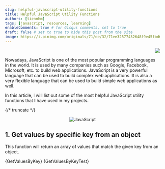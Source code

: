 ```yaml
---
slug: helpful-javascript-utility-functions
title: Helpful JavaScript Utility Functions
authors: [tiennhm]
tags: [javascript, resources, learning]
enableComments: true # for Gisqus comments, set to true
draft: false # set to true to hide this post from the site
image: https://i.pinimg.com/originals/71/ee/32/71ee32577432648f9e45fbd63b2cf261.jpg
---
```



<p align="right">
    <img src="https://api.visitorbadge.io/api/visitors?path=https%3A%2F%2Ftiennhm.github.io%2Fblog%2Fhelpful-javascript-utility-functions&label=⚪View&labelColor=%2337d67a&countColor=%23555555&style=flat&labelStyle=upper" loading='lazy' decoding='async'/>
</p>

Nowadays, JavaScript is one of the most popular programming languages in the world. It is used by many companies such as Google, Facebook, Microsoft, etc. to build web applications. JavaScript is a very powerful language that can be used to build complex web applications. It is also a very flexible language that can be used to build simple web applications as well. 

In this article, I will list out some of the most helpful JavaScript utility functions that I have used in my projects.

{/* truncate */}

<p align="center">
    <img src="https://i.pinimg.com/originals/71/ee/32/71ee32577432648f9e45fbd63b2cf261.jpg" loading='lazy' decoding='async' alt="JavaScript" />
</p>

## 1. Get values by specific key from an object

This function will return an array of values that match the given key from an object.

<Tabs defaultValue="source" className="unique-tabs">
  <TabItem value="source" label="Source code 📃">
    <CodeBlock language="js" showLineNumbers title="Get all values of specific key in object">
        {GetValuesByKey}
    </CodeBlock>
  </TabItem>
  <TabItem value="try" label="Try this 🧑‍💻">
    <CodeBlock language="js" showLineNumbers live noInline>
        {GetValuesByKeyTest}
    </CodeBlock>
  </TabItem>
</Tabs>
